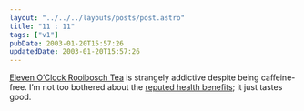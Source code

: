 ```yaml
---
layout: "../../../layouts/posts/post.astro"
title: "11 : 11"
tags: ["v1"]
pubDate: 2003-01-20T15:57:26
updatedDate: 2003-01-20T15:57:26
---
```


[Eleven O&#8217;Clock Rooibosch Tea][1] is strangely addictive despite being caffeine-free. I&#8217;m not too bothered about the [reputed health benefits][2]; it just tastes good.

[1]: http://www.rooiboschtea.com/
[2]: http://www.everything2.com/index.pl?node=rooibosch "Everything2: Rooibosch"
